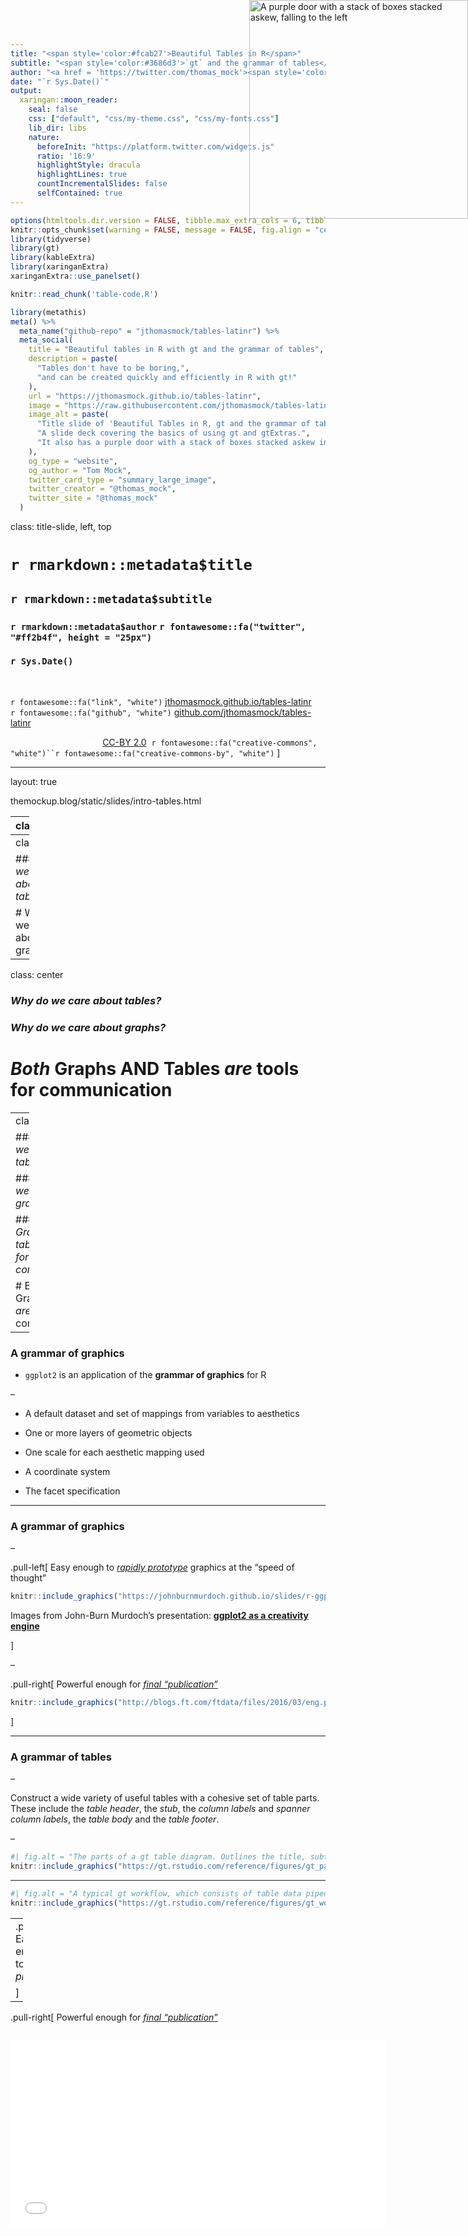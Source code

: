 ```yaml
---
title: "<span style='color:#fcab27'>Beautiful Tables in R</span>"
subtitle: "<span style='color:#3686d3'>`gt` and the grammar of tables</span> <br>"
author: "<a href = 'https://twitter.com/thomas_mock'><span style='color:#ff2b4f'>Tom Mock</span></a>"
date: "`r Sys.Date()`"
output:
  xaringan::moon_reader:
    seal: false
    css: ["default", "css/my-theme.css", "css/my-fonts.css"]
    lib_dir: libs
    nature:
      beforeInit: "https://platform.twitter.com/widgets.js"
      ratio: '16:9'
      highlightStyle: dracula
      highlightLines: true
      countIncrementalSlides: false
      selfContained: true
---
```


```r
options(htmltools.dir.version = FALSE, tibble.max_extra_cols = 6, tibble.width = 60)
knitr::opts_chunk$set(warning = FALSE, message = FALSE, fig.align = "center", dpi = 700)
library(tidyverse)
library(gt)
library(kableExtra)
library(xaringanExtra)
xaringanExtra::use_panelset()

```

```r
knitr::read_chunk('table-code.R')
```

```r
library(metathis)
meta() %>%
  meta_name("github-repo" = "jthomasmock/tables-latinr") %>% 
  meta_social(
    title = "Beautiful tables in R with gt and the grammar of tables",
    description = paste(
      "Tables don't have to be boring,",
      "and can be created quickly and efficiently in R with gt!"
    ),
    url = "https://jthomasmock.github.io/tables-latinr",
    image = "https://raw.githubusercontent.com/jthomasmock/tables-latinr/master/title-card.png",
    image_alt = paste(
      "Title slide of 'Beautiful Tables in R, gt and the grammar of tables'.", 
      "A slide deck covering the basics of using gt and gtExtras.",
      "It also has a purple door with a stack of boxes stacked askew in front of it."
    ),
    og_type = "website",
    og_author = "Tom Mock",
    twitter_card_type = "summary_large_image",
    twitter_creator = "@thomas_mock",
    twitter_site = "@thomas_mock"
  )
```

class: title-slide, left, top

# `r rmarkdown::metadata$title`

## `r rmarkdown::metadata$subtitle`

### `r rmarkdown::metadata$author` `r fontawesome::fa("twitter", "#ff2b4f", height = "25px")`

### `r Sys.Date()`

<br>

`r fontawesome::fa("link", "white")` [jthomasmock.github.io/tables-latinr](https://jthomasmock.github.io/tables-latinr)   
`r fontawesome::fa("github", "white")` [github.com/jthomasmock/tables-latinr](https://github.com/jthomasmock/tables-latinr)  

<span style='color:white;'>Slides released under</span> [CC-BY 2.0](https://creativecommons.org/licenses/by/2.0/)&nbsp;&nbsp;`r fontawesome::fa("creative-commons", "white")``r fontawesome::fa("creative-commons-by", "white")` ]   

<div style = "position: absolute;top: 0px;right: 0;"><img src="https://images.unsplash.com/photo-1570554886111-e80fcca6a029?ixlib=rb-1.2.1&ixid=MnwxMjA3fDB8MHxwaG90by1wYWdlfHx8fGVufDB8fHx8&auto=format&fit=crop&w=1587&q=80" alt="A purple door with a stack of boxes stacked askew, falling to the left" width="350"></img></div>

---

layout: true

<div class="my-footer"><span>themockup.blog/static/slides/intro-tables.html</span></div>

---
class:center

# Why do we care about tables?

---
class: center

### *Why do we care about tables?*

# Why do we care about graphs?  

---
class: center

### *Why do we care about tables?*  

### *Why do we care about graphs?*  

# *Both* Graphs AND Tables *are* tools for communication


---
class: center

### *Why do we care about tables?*

### *Why do we care about graphs?*

### *Both Graphs and tables are tools for communication*

# Better Graphs/Tables *are* better communication

---

### A **grammar** of graphics

* `ggplot2` is an application of the **grammar of graphics** for R  

--

* A default dataset and set of mappings from variables to aesthetics  

* One or more layers of geometric objects    

* One scale for each aesthetic mapping used  

* A coordinate system  

* The facet specification  

---

### A **grammar** of graphics

--

.pull-left[
Easy enough to [*rapidly prototype*](https://johnburnmurdoch.github.io/slides/r-ggplot/#/14) graphics at the "speed of thought"  
```r
knitr::include_graphics("https://johnburnmurdoch.github.io/slides/r-ggplot/football-tide-2.png")
```

Images from John-Burn Murdoch's presentation: [**ggplot2 as a creativity engine**](https://johnburnmurdoch.github.io/slides/r-ggplot/#/)  

]

--

.pull-right[
Powerful enough for [*final "publication"*](https://johnburnmurdoch.github.io/slides/r-ggplot/#/34)  
```r
knitr::include_graphics("http://blogs.ft.com/ftdata/files/2016/03/eng.png")
```


]

---

### A **grammar** of tables

--

Construct a wide variety of useful tables with a cohesive set of table parts. These include the *table header*, the *stub*, the *column labels* and *spanner column labels*, the *table body* and the *table footer*.

--

```r
#| fig.alt = "The parts of a gt table diagram. Outlines the title, subtitle, header, stubhead, stub, column labels, table body, and the table footer."
knitr::include_graphics("https://gt.rstudio.com/reference/figures/gt_parts_of_a_table.svg")
```

---

```r
#| fig.alt = "A typical gt workflow, which consists of table data piped into a gt object that is modified with gt API functions and outputs as a gt table, typically as HTML."
knitr::include_graphics("https://gt.rstudio.com/reference/figures/gt_workflow_diagram.svg")
```

--
.pull-left[
Easy enough to *rapidly prototype*  
```r
mtcars %>% 
  select(cyl:wt) %>% 
  head() %>% 
  gt() %>% 
  gt::as_raw_html()
```

]

--

.pull-right[
Powerful enough for [*final "publication"*](https://johnburnmurdoch.github.io/slides/r-ggplot/#/34)  
```r
```

<iframe id="publicationQuality" src="tables/publication-quality.html" width="600" height="300"  frameborder="0">
]

---

```r
```

<iframe id="fewTable" src="tables/few-table-rule.html" width="1000" height="1000"  frameborder="0">

---

```r
```

<iframe id="fewTableEx" src="tables/few-table-ex.html" width="1000" height="750"  frameborder="0" style="-webkit-transform:scale(0.75);-moz-transform-scale(0.75);position:absolute;top:0px;">

---

### Basic `gt` table

```r
```

```r
```

.pull-left[
```r
yield_data_wide %>% 
  gt()
```

]

--

.pull-right[

<iframe id="basicTable" src="tables/basic-table.html" width="450" height="600"  frameborder="0">

]

---

### Add groups

.pull-left[
```r
yield_data_wide %>% 
  head() %>% 
  # respects grouping from dplyr
  group_by(Country) %>%  #<<
  gt(rowname_col = "crop") 
```

]

---

### Add groups

.pull-left[
```r
yield_data_wide %>% 
  head() %>% 
  # respects grouping from dplyr
  group_by(Country) %>%  #<<
  gt(rowname_col = "crop") 
```

```r
yield_data_wide %>% 
  head() %>%
  gt(
    groupname_col = "crop", #<<
    rowname_col = "Country" #<<
  ) 
```

]


--

.pull-right[


<iframe id="groupTab" src="tables/group-tab.html" width="450" height="600"  frameborder="0">


]


---



.pull-left[
### Groups

```r
yield_data_wide %>% 
  mutate(crop = str_to_title(crop)) %>% 
  group_by(crop) %>% 
  gt(
    rowname_col = "Country"
  ) %>% 
  fmt_number(
    columns = 2:5, # reference cols by pos
    decimals = 2 # decrease decimal places
    ) %>% 
  summary_rows( #<<
    groups = TRUE, #<<
    # reference cols by name
    columns = c(`2014`, `2015`, `2016`), 
    fns = list(
      # add summary stats
      avg = ~mean(.),  #<<
      sd = ~sd(.) #<<
    )
  )

```

]

--

.pull-right[

<iframe id="groupSum" src="tables/groupSum.html" width="450" height="600"  frameborder="0">

]

---

### Add spanners

Table spanners can be added quickly with `tab_spanner()` and again use either position (column number) or + `c(name)`.

.pull-left[
```r
yield_data_wide %>% 
  head() %>%
  gt(
    groupname_col = "crop",
    rowname_col = "Country"
  ) %>% 
  tab_spanner( #<<
    label = "Yield in Tonnes/Hectare", #<<
    columns = 2:5 #<<
    ) 
```

]

--

.pull-right[
<iframe id="tabSpanner" src="tables/tab-spanner.html" width="450" height="600"  frameborder="0">

]

---

### Add notes and titles

Footnotes can be added with `tab_footnote()`. Note that this is our first use of the `locations` argument. Locations is used with things like `cells_column_labels()` or `cells_body()`, `cells_summary()` to offer very tight control of where to place certain changes. 

.pull-left[
```r
yield_data_wide %>% 
  head() %>%
  gt(
    groupname_col = "crop",
    rowname_col = "Country"
  ) %>% 
  tab_footnote(
    footnote = "Yield in Tonnes/Hectare", 
    locations = cells_column_labels( #<<
      columns = 1:3
      )
    )
```

]

--

.pull-right[
<iframe id="notesTitles" src="tables/notes-titles.html" width="450" height="600"  frameborder="0">

]

---

### Add notes and titles

Footnotes can be added with `tab_footnote()`. Note that this is our first use of the `locations` argument. Locations is used with things like `cells_column_labels()` or `cells_body()`, `cells_summary()` to offer very tight control of where to place certain changes. 

.pull-left[
```r
yield_data_wide %>% 
  head() %>%
  gt(
    groupname_col = "crop",
    rowname_col = "Country"
  ) %>% 
  tab_footnote(
    footnote = "Yield in Tonnes/Hectare", 
    locations = cells_column_labels(
      columns = 1:3 # note
      )
    ) %>% 
  # Adding a `source_note()`
  tab_source_note(
    source_note = "Data: OurWorldInData" #<<
    )
```

]

--

.pull-right[
<iframe id="notesSource" src="tables/notes-source.html" width="450" height="600"  frameborder="0">

]


---

### Add Title/Subtitle

Adding a title or subtitle with `tab_header()` and notice that I used `md()` around the title and `html()` around subtitle to adjust their appearance. 

.pull-left[
```r
yield_data_wide %>% 
  head() %>%
  gt(
    groupname_col = "crop",
    rowname_col = "Country"
  ) %>%
  tab_header( #<<
    title = md("**Crop Yields between 2014 and 2016**"),
    subtitle = html("<em>Countries limited to Asia</em>")
  )
```

]

--

.pull-right[
<iframe id="titleSubtitle" src="tables/title-subtitle.html" width="450" height="600"  frameborder="0">

]

---

### Adjust appearance

You can customize large chunks of the table appearance all at once via `tab_options()`. The full reference to ALL the options you can customize are in the [`gt` packagedown site](https://gt.rstudio.com/reference/tab_options.html).

.pull-left[
```r
yield_data_wide %>% 
  head() %>%
  gt(
    groupname_col = "crop",
    rowname_col = "Country"
  ) %>%
  tab_header(
    title = "Crop Yields between 2014 and 2016",
    subtitle = "Countries limited to Asia"
  ) %>% 
  tab_options( #<<
    heading.subtitle.font.size = 12,
    heading.align = "left",
    table.border.top.color = "red",
    column_labels.border.bottom.color = "red",
    column_labels.border.bottom.width= px(3)
  )
```

]

--

.pull-right[
<iframe id="adjustAppearance" src="tables/adjust-appearance.html" width="450" height="600"  frameborder="0">

]

---

### Pseudo-themes

Because `gt` is built up by a series of piped examples, you can also pass along additional changes/customization as a function almost like a `ggplot2` theme!

.pull-left[
```r
my_theme <- function(data) {
  tab_options(
    data = data,
    heading.subtitle.font.size = 12,
    heading.align = "left",
    table.border.top.color = "red",
    column_labels.border.bottom.color = "red",
    column_labels.border.bottom.width= px(3)
  )
}
yield_data_wide %>% 
  head() %>%
  gt(
    groupname_col = "crop",
    rowname_col = "Country"
  ) %>%
  tab_header(
    title = "Crop Yields between 2014 and 2016",
    subtitle = "Countries limited to Asia"
  ) %>% 
  my_theme() #<<
  
```
]

--

.pull-right[
<iframe id="themeTab" src="tables/theme-tab.html" width="450" height="600"  frameborder="0">

]

---

### Style specific cells w/ `tab_style()`

.pull-left[
.small[

```r
yield_data_wide %>% 
  head() %>%
  gt() %>% 
  tab_style(
    style = list(
      cell_text(weight = "bold")
    ),
    locations = cells_column_labels(everything())
  ) %>% 
  tab_style( #<<
    style = list(
      cell_fill(color = "black", alpha = 0.2), #<<
      cell_borders( #<<
        side = c("left", "right"), 
        color = "black",
        weight = px(2)
        )
      ),
    locations = cells_body(
      columns = crop
      )
  ) %>% 
  tab_style(
    style = list(
      cell_text(color = "red", style = "italic") #<<
    ),
    locations = cells_body(
      columns = 3:5,
      rows = Country == "China" #<<
    )
  )
```

]

]

--

.pull-right[
<iframe id="tabSpanner" src="tables/tab-style.html" width="450" height="600"  frameborder="0">

]

---

### Color Gradient


.pull-left[
```r

my_pal <- scales::col_numeric(
  paletteer::paletteer_d(
    palette = "ggsci::red_material"
    ) %>% as.character(),
  domain = NULL
  )
  
yield_data_wide %>% 
  head() %>%
  gt(
    groupname_col = "crop",
    rowname_col = "Country"
  ) %>% 
  data_color( #<<
    columns = c(`2014`, `2015`, `2016`),
    colors = my_pal #<<
      )
```

]

--

.pull-right[
<iframe id="colorGradient" src="tables/color-gradient.html" width="450" height="600"  frameborder="0">

]

---

class: inverse, center, middle

# 10 Guidelines with `gt`

---

### Original Credit

<blockquote class="twitter-tweet"><p lang="en" dir="ltr">I recently published &quot;Ten Guidelines for Better Tables&quot; in the Journal of Benefit Cost Analysis (<a href="https://twitter.com/benefitcost?ref_src=twsrc%5Etfw">@benefitcost</a>) on ways to improve your data tables. <br><br>Here&#39;s a thread summarizing the 10 guidelines. <br><br>Full paper is here: <a href="https://t.co/VSGYnfg7iP">https://t.co/VSGYnfg7iP</a> <a href="https://t.co/W6qbsktioL">pic.twitter.com/W6qbsktioL</a></p>&mdash; Jon Schwabish (@jschwabish) <a href="https://twitter.com/jschwabish/status/1290323581881266177?ref_src=twsrc%5Etfw">August 3, 2020</a></blockquote> <script async src="https://platform.twitter.com/widgets.js" charset="utf-8"></script>


---

### Rule 1: Offset the Heads from the Body

.pull-left[
<iframe id="potato-tab" src="tables/potato-tab.html" width="450" height="600"  frameborder="0">

]

---

### Rule 1: Offset the Heads from the Body

.pull-left[
<iframe id="potato-tab" src="tables/hot-potato.html" width="450" height="600"  frameborder="0">

]

---

### Rule 2: Use Subtle Dividers Rather Than Heavy Gridlines

The idea here is that you want to clearly indicate dividers when necessary. 
Especially with many column labels, you want to make sure that changes in the structure are clear.


---

### Rule 2: Use Subtle Dividers Rather Than Heavy Gridlines

<iframe id="potato-tab" src="tables/rule2-bad.html" width="1000" height="600"  frameborder="0">

---

### Rule 2: Use Subtle Dividers Rather Than Heavy Gridlines

<iframe id="potato-tab" src="tables/rule2-good.html" width="1000" height="600"  frameborder="0">

---

### Rule 3: Right-Align Numbers and Heads

In this case, you want to right align numbers and ideally choose mono-spaced or numerically-aligned fonts, while avoiding "oldstyle" fonts which have numbers with varying vertical placement. 

--

Importantly, `gt` already automatically follows best practices for the most part so we have to change some of the defaults to get **bad** examples.

---

### 3. Comparison of alignment

Notice that left-alignment or center-alignment of numbers impairs the ability to clearly compare numbers and decimal places. Right-alignment lets you align decimal places and numbers for easy parsing.

<iframe id="potato-tab" src="tables/rule3-align.html" width="1000" height="600"  frameborder="0">

---

### 3. Addendums to Alignment

When aligning text of equal length (long or very short), center alignment of text can be fine or even preferable. For example, very short text with a long header can be better suited to center-align. Equal length text can be centered without negatively affecting the ability to quickly read.

.pull-left[
<iframe id="rule3AddBad" src="tables/rule3-add-bad.html" width="450" height="600"  frameborder="0">

]

--

.pull-right[
<iframe id="rule3AddBad" src="tables/rule3-add-good.html" width="450" height="600"  frameborder="0">

]

---

### 3. Addendums to Alignment

When aligning text of equal length (long or very short), center alignment of text can be fine or even preferable. For example, very short text with a long header can be better suited to center-align. Equal length text can be centered without negatively affecting the ability to quickly read.

.pull-left[
<iframe id="rule3AddBad" src="tables/rule3-add-good.html" width="450" height="600"  frameborder="0">

]

---

### 3. Choose fonts carefully

For the fonts below, notice that the Default for `gt` along with a monospaced font in `Fira Mono` have nice alignment of decimal places and equally-spaced numbers.

--

<iframe id="fontTab" src="tables/font-tab.html" width="450" height="600"  frameborder="0">

---

### Rule 4: Left-align Text and Heads

For labels/strings it is typically more appropriate to left-align. This allows your eye to follow both short and long text vertically to scan a table, along with a clear border.

--

<iframe id="alignTabHeads" src="tables/rule4-tab.html" width="950" height="600"  frameborder="0">

---

### Rule 5: Select the Appropriate Level of Precision

While you can sometimes justify increased decimal places, often 1 or 2 is enough. Use the various `gt::fmt_number()` functions!

<iframe id="precision" src="tables/rule5-tab.html" width="950" height="600"  frameborder="0">

---

### Rule 6: Guide Your Reader with Space

Think of how you want to guide the reader - vertically or horizontally. 

<iframe id="spaceTall" src="tables/rule6-tall.html" width="950" height="600"  frameborder="0">

---

### Rule 6: Guide Your Reader with Space

Think of how you want to guide the reader - vertically or horizontally. 

<iframe id="spaceWide" src="tables/rule6-wide.html" width="950" height="600"  frameborder="0">

---

### Rule 7: Remove Unit Repetition

<iframe id="repUnits" src="tables/rep-units.html" width="950" height="600"  frameborder="0">

---

### Rule 7: Remove Unit Repetition

You can use `gtExtras::fmt_symbol_first()` to apply units to only the first row.

<iframe id="repUnits" src="tables/units.html" width="950" height="600"  frameborder="0">

---

### Rule 8: Highlight Outliers  

With large data tables, it can be useful to take a page from our Data Viz and highlight outliers with color or shape.

<iframe id="highlightOut" src="tables/highlight-out.html" width="1000" height="600"  frameborder="0">

---

### Rule 8: Highlight Outliers

With a bit of color added we can clearly focus on the outliers.

<iframe id="highlightColor" src="tables/rule8-color.html" width="1000" height="600"  frameborder="0">

---

### Rule 8: Highlight Outliers

We can *really* pull the focus with background **fill** of each cell *outlier*.

<iframe id="highlightFill" src="tables/rule8-fill.html" width="1000" height="600"  frameborder="0">

---

### Rule 9: Group Similar Data and Increase White Space

In this rule, you want to make sure to group similar categories to make parsing the table easier. 

We can also increase white space, or even remove repeats to increase the data-to-ink ratio.
---

### 9. Bad Example

<iframe id="rule9Bad" src="tables/rule9-bad.html" width="1000" height="1000"  frameborder="0">

---

### 9. `gt` native grouping

`gt` provides row group levels that we can use to separate by Country.

<iframe id="rule9Good" src="tables/rule9-grp.html" width="1000" height="1000"  frameborder="0">

---

### Rule 10: Add visualizations When Appropriate

While data viz and tables are different tools, you can combine them in clever ways to further engage the reader. Embedded data viz can reveal trends, while the table itself shows the raw data for lookup.

--

Turn basic bar charts into detailed tables

--

Turn "spaghetti plots" of basic time series into many small multiples with additional details

--

Turn targets and values into compact "bullet charts"

--

Plot distributions with density plots, histograms, confidence intervals, or measures of central tendency, along with other data

---

### Here comes `gtExtras`

`gtExtras` provides additional easy to use features on top of the `gt` R package. Technically, everything is _just_ `gt` code behind the scenes, along with some custom HTML.

```r
remotes::install_github("jthomasmock/gtExtras")
```

Documentation at: [jthomasmock.github.io/gtExtras/](https://jthomasmock.github.io/gtExtras/index.html)

--

While `gtExtras` can do a _LOT_ more than just inline plots, I'll focus on those features for today.


---

### 10. Sparklines - Trends across Time

.pull-left[

```r
small_yield %>% 
  group_by(Country) %>% 
  summarise(`2013` = yield[year == 2013],
            `2017` = yield[year == 2017],
            Trend = list(yield)) %>%  #<<
  gt() %>% 
  tab_spanner(html("Potato Yield in<br>Tonnes/Hectare"), 2:4) %>% 
  gtExtras::gt_sparkline(Trend) %>% #<<
  gtExtras::gt_theme_guardian() #<<
```

]

--

<iframe id="tabSpark" src="tables/spark-tab.html" width="450" height="600"  frameborder="0">

---

### 10. Sparklines - Distributions with Density

.pull-left[
```r
fake_df <- gtExtras::generate_df(
  n = 100, n_grps = 5, 
  mean = sample(10:50, size = 5),
  sd = sample(5:20, size = 5), 
  with_seed = 37)

fake_df %>% 
  group_by(grp) %>% 
  summarise(mean = mean(values),
            data = list(values)) %>%  #<<
  arrange(desc(mean)) %>% 
  gt() %>% 
  gtExtras::gt_sparkline(column = data, #<<
                         type = "density") #<<
```


]

--

.pull-right[
<iframe id="gtDensity" src="tables/gt-density.html" width="450" height="600"  frameborder="0">

]

---

### 10. Barplot

.pull-left[
```r
gt(bar_yields) %>% 
  gtExtras::gt_duplicate_column(
    mean, dupe_name = "mean_plot") %>% 
  gtExtras::gt_plt_bar(
    mean_plot, color = "lightblue",
    width = 40, scale_type = "number") %>% 
  gtExtras::gt_theme_nytimes() %>% 
  cols_label(
    mean = html("Average<br>2013-17"),
    mean_plot = ""
  )
```


]

--

.pull-right[
<iframe id="gtBar" src="tables/bar-plot.html" width="450" height="600"  frameborder="0">

]

---

### 10. Bullet charts

There’s also an option to create [bullet charts](https://en.wikipedia.org/wiki/Bullet_graph) which represent a core value and a target metric.

<iframe id="gtBullet" src="tables/gt-bullet.html" width="550" height="600"  frameborder="0">

---

### 10. Confidence Intervals

You can also plot confidence intervals, either by providing your own values or a basic calculation internally.

<iframe id="gtCI" src="tables/ci-table.html" width="550" height="600"  frameborder="0">

---

### 10. Point plot, recreation

<iframe id="gtGerman" src="tables/german-election.html" width="1000" height="1000"  frameborder="0">



---

### 10. Heatmap

Lastly, you can add colors across the entire plot itself to show trends across the data over time and across country.

<iframe id="gtHeatmap" src="tables/heatmap.html" width="600" height="600"  frameborder="0">

---

### 10 Guidelines for Better Tables

.pull-left[
#### 1. Offset the Heads from the Body  
#### 2. Use Subtle Dividers over Heavy Grids  
#### 3. Right-Align Numbers  
#### 4. Left-Align Text  
#### 5. Select Appropriate Precision  
]

.pull-right[
#### 6. Guide your Reader with Space between Rows and Columns  
#### 7. Remove Unit Repetition  
#### 8. Highlight Outliers  
#### 9. Group Similar Data and Increase White Space  
#### 10. Add Visualizations when Appropriate  
]

---

# Resources

* 7 Different Table Guides on [TheMockUp.blog](https://themockup.blog/#category:tables)  

* ALL code for this specific presentation in written form in [this post](https://themockup.blog/posts/2020-09-04-10-table-rules-in-r/)  

* `gt` [documentation](https://gt.rstudio.com/)  

* Stephen Few's *Show Me the Numbers* book - excellent resource on tables/graphs  

* The [`{gt}` Cookbook](https://themockup.blog/static/gt-cookbook.html)  

* The [Advanced `{gt}` Cookbook](https://themockup.blog/static/gt-cookbook-advanced.html)  

* [`{gtsummary}` R package](http://www.danieldsjoberg.com/gtsummary/)  

* [`{gtExtras}` documentation](https://jthomasmock.github.io/gtExtras/index.html)
